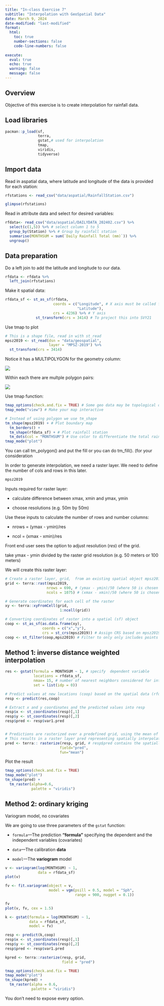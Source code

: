 ```yaml
---
title: "In-class Exercise 7"
subtitle: "Interpolation with GeoSpatial Data"
date: March 9, 2024
date-modified: "last-modified"
format:
  html:
    toc: true
    number-sections: false
    code-line-numbers: false
    
execute: 
  eval: true
  echo: true
  warning: false
  message: false
---
```


## Overview

Objective of this exercise is to create interpolation for rainfall data.

## Load libraries

```r
pacman::p_load(sf, 
               terra, 
               gstat,# used for interpolation
               tmap, 
               viridis, 
               tidyverse)
```

## Import data

Read in aspatial data, where latitude and longitude of the data is provided for each station:

```r
rfstations <- read_csv("data/aspatial/RainfallStation.csv")
```

```r
glimpse(rfstations)
```

Read in attribute data and select for desired variables:

```r
rfdata<- read_csv("data/aspatial/DAILYDATA_202402.csv") %>% 
  select(c(1,5)) %>% # select column 1 to 5
  group_by(Station) %>% # Group by rainfall station
  summarise(MONTHSUM = sum(`Daily Rainfall Total (mm)`)) %>%
  ungroup()
```

## Data preparation

Do a left join to add the latitude and longitude to our data.

```r
rfdata <- rfdata %>%
  left_join(rfstations)
```

Make it spatial data:

```r
rfdata_sf <- st_as_sf(rfdata,
                      coords = c("Longitude", # X axis must be called first 
                                 "Latitude"),
                      crs = 4236) %>% # Y axis
              st_transform(crs = 3414) # To project this into SVY21
```

Use tmap to plot

```r
# This is a shape file, read in with st_read
mpsz2019 <- st_read(dsn = "data/geospatial",
                    layer = "MPSZ-2019") %>%
  st_transform(crs = 3414)
```

Notice it has a MULTIPOLYGON for the geometry column:

![](images/clipboard-4082827819.png)

Within each there are multple polygon pairs:

![](images/clipboard-926487031.png)

Use tmap function:

```r
tmap_options(check.and.fix = TRUE) # Some geo data may be topological data. Use this code to fix topo error without changing the data. 
tmap_mode("view") # Make your map interactive

# Instead of using polygon we use tm_shape
tm_shape(mpsz2019) + # Plot boundary map
  tm_borders() +
  tm_shape(rfdata_sf) + # Plot rainfall station 
  tm_dots(col = "MONTHSUM") # Use color to differentiate the total rainfall data
tmap_mode("plot")
```

You can call tm_polygon() and put the fill or you can do tm_fill(). (for your consideration

In order to generate interpolation, we need a raster layer. We need to define the number of cols and rows in this later.

```r
mpsz2019
```

Inputs required for raster layer:

-   calculate difference between xmax, xmin and ymax, ymin

-   choose resolutions (e.g. 50m by 50m)

Use these inputs to calculate the number of rows and number columns:

-   nrows = (ymax - ymin)/res

-   ncol = (xmax - xmin)/res

Front end user sees the option to adjust resolution (*res*) of the grid.

take ymax - ymin divided by the raster grid resolution (e.g. 50 meters or 100 meters)

We will create this raster layer:

```r
# Create a raster layer, grid,  from an existing spatial object mpsz2019
grid <- terra::rast(mpsz2019, 
                   nrows = 690, # (ymax - ymin)/50 (where 50 is chosen res)
                   ncols = 1075) # (xmax - xmin)/50 (where 50 is chosen res)

# Generate coordinates for each cell of the raster 
xy <- terra::xyFromCell(grid,
                         1:ncell(grid))
```

```r
# Converting coordinates of raster into a spatial (sf) object
coop <- st_as_sf(as.data.frame(xy),
                 coords = c("x","y"),
                 crs = st_crs(mpsz2019)) # Assign CRS based on mpsz2019
coop <- st_filter(coop,mpsz2019) # Filter to only only includes points within mpsz2019
```

## Method 1: inverse distance weighted interpolation

```r
res <- gstat(formula = MONTHSUM ~ 1, # specify  dependent variable
             locations = rfdata_sf,
             nmax= 15, # number of nearest neighbors considered for interpolation. Parameter to expose for UI
             set = list(idp = 0))

# Predict values at new locations (coop) based on the spatial data (rfdata_sf)
resp <- predict(res,coop)

# Extract x and y coordinates and the predicted values into resp
resp$x <- st_coordinates(resp)[,1]
resp$y <- st_coordinates(resp)[,2]
resp$pred <- resp$var1.pred


# Predictions are rasterized over a predefined grid, using the mean of predictions where multiple values fall into a single grid cell
# This results in a raster layer pred representing spatially interpolated values of MONTHSUM.
pred <- terra:: rasterize(resp, grid, # resp$pred contains the spatially interpolated variables. grid is raster layer.
                         field="pred",
                         fun="mean")
```

Plot the result

```r
tmap_options(check.and.fix = TRUE)
tmap_mode("plot")
tm_shape(pred) +
  tm_raster(alpha=0.6,
            palette = "viridis")
```

## Method 2: ordinary kriging

Variogram model, no covariates

We are going to use three parameters of the `gstat` function:

-   `formula`—The prediction **“formula”** specifying the dependent and the independent variables (covariates)

-   `data`—The calibration **data**

-   `model`—The **variogram** model

```r
v <- variogram(log(MONTHSUM) ~ 1,
               data = rfdata_sf)
plot(v)
```

```r
fv <- fit.variogram(object = v,
                    model = vgm(psill = 0.5, model = "Sph",
                                range = 900, nugget = 0.1))

fv
plot(v, fv, cex = 1.5)
```

```r
k <- gstat(formula = log(MONTHSUM) ~ 1,
           data = rfdata_sf,
           model = fv)
```

```r
resp <- predict(k,coop)
resp$x <- st_coordinates(resp)[,1]
resp$y <- st_coordinates(resp)[,2]
resp$pred <- resp$var1.pred

kpred <- terra::rasterize(resp, grid,
                          field = "pred")
```

```r
tmap_options(check.and.fix = TRUE)
tmap_mode("plot")
tm_shape(kpred) +
  tm_raster(alpha = 0.6,
            palette = "viridis")
```

You don't need to expose every option.
